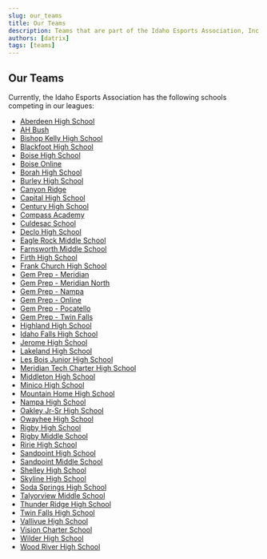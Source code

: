 ```yaml
---
slug: our_teams
title: Our Teams
description: Teams that are part of the Idaho Esports Association, Inc.
authors: [datrix]
tags: [teams]
---
```


## Our Teams

Currently, the Idaho Esports Association has the following schools competing in our leagues:

- [Aberdeen High School](https://idahoesports.leagueos.gg/league/groups/07ZSOAhvLwFzDzTTYuAM)
- [AH Bush](https://idahoesports.leagueos.gg/league/groups/Roqfui5VIVY4Jn97kego)
- [Bishop Kelly High School](https://idahoesports.leagueos.gg/league/groups/pZLAjln4tyYV3bS1PfbU)
- [Blackfoot High School](https://idahoesports.leagueos.gg/league/groups/pZLAjln4tyYV3bS1PfbU)
- [Boise High School](https://idahoesports.leagueos.gg/league/groups/M9pgSZYjHAN35Bz1EMw6)
- [Boise Online](https://idahoesports.leagueos.gg/league/groups/Nz31o35CbAw5LIWDBAVi)
- [Borah High School](https://idahoesports.leagueos.gg/league/groups/l16ildOJkNVjjTVjeuHx)
- [Burley High School](https://idahoesports.leagueos.gg/league/groups/LfVIxSNdMTHrsTldjkRh)
- [Canyon Ridge](https://idahoesports.leagueos.gg/league/groups/OLgy71USYgrLOnfmI3MG)
- [Capital High School](https://idahoesports.leagueos.gg/league/groups/ZBEfWyC9NIY6acV7GODL)
- [Century High School](https://idahoesports.leagueos.gg/league/groups/uKW2ah6N3RshkHRIhyza)
- [Compass Academy](https://idahoesports.leagueos.gg/league/groups/f6uQbLTcjnUonNyPLV6j)
- [Culdesac School](https://idahoesports.leagueos.gg/league/groups/ZHx4myo7LcyDTZJLbBDC)
- [Declo High School](https://idahoesports.leagueos.gg/league/groups/JyPINYOQ6CiSnvmEBJED)
- [Eagle Rock Middle School](https://idahoesports.leagueos.gg/league/groups/ItaVq1X88vfLwkYnUe8F)
- [Farnsworth Middle School](https://idahoesports.leagueos.gg/league/groups/5KEHhO97Aao2NeLIHG5N)
- [Firth High School](https://idahoesports.leagueos.gg/league/groups/t9EfEaxU98S0Ljglosr2)
- [Frank Church High School](https://idahoesports.leagueos.gg/league/groups/HZwl3EwzuQyyXrhxj1R2)
- [Gem Prep - Meridian](https://idahoesports.leagueos.gg/league/groups/UUx4FC1glJMmmQNPi89r)
- [Gem Prep - Meridian North](https://idahoesports.leagueos.gg/league/groups/LlEEw668kbqxtws7HBUZ)
- [Gem Prep - Nampa](https://idahoesports.leagueos.gg/league/groups/99Ww90A7s6bpdO96oTnw)
- [Gem Prep - Online](https://idahoesports.leagueos.gg/league/groups/lYunIZ0nQNf6hUTFFS3e)
- [Gem Prep - Pocatello](https://idahoesports.leagueos.gg/league/groups/9nE4HKeeSLFsm3Xq8bLw)
- [Gem Prep - Twin Falls](https://idahoesports.leagueos.gg/league/groups/9YWAOr30T2OzZUk9caXe)
- [Highland High School](https://idahoesports.leagueos.gg/league/groups/S4iNX5mdMWUFC2rwMp1Q)
- [Idaho Falls High School](https://idahoesports.leagueos.gg/league/groups/aUkuNLa20B5KAVO11PBd)
- [Jerome High School](https://idahoesports.leagueos.gg/league/groups/WAC2Y67Ht0e0ZD5r2vfd)
- [Lakeland High School](https://idahoesports.leagueos.gg/league/groups/Z8TfZBpcVLh2ALwRC9ie)
- [Les Bois Junior High School](https://idahoesports.leagueos.gg/league/groups/1qqAn3Y85PCmwyAjl3fd)
- [Meridian Tech Charter High School](https://idahoesports.leagueos.gg/league/groups/ZWRBTgaLbgjo3ssVnXXW)
- [Middleton High School](https://idahoesports.leagueos.gg/league/groups/8TGKvT3OaCqeqHaElKtY)
- [Minico High School](https://idahoesports.leagueos.gg/league/groups/sj0ASEUmppPJfotcXlKP)
- [Mountain Home High School](https://idahoesports.leagueos.gg/league/groups/0f7OiTb3Rj2EFBaQ6G00)
- [Nampa High School](https://idahoesports.leagueos.gg/league/groups/aHq219TWG5VbkFMw6pIc)
- [Oakley Jr-Sr High School](https://idahoesports.leagueos.gg/league/groups/6ldaDsdS4XRtaFyswOgr)
- [Owayhee High School](https://idahoesports.leagueos.gg/league/groups/CM9yFfXlU1I5JWyzBKwB)
- [Rigby High School](https://idahoesports.leagueos.gg/league/groups/5EcH4bFTtQ0ljF2Yfe4s)
- [Rigby Middle School](https://idahoesports.leagueos.gg/league/groups/QHnrcKcKmwoNG8AY7BLq)
- [Ririe High School](https://idahoesports.leagueos.gg/league/groups/VZeiu0kxOncFBI3LC8cF)
- [Sandpoint High School](https://idahoesports.leagueos.gg/league/groups/xzp0hTQdKvEQbiJQPkqS)
- [Sandpoint Middle School](https://idahoesports.leagueos.gg/league/groups/6giDs0XAoYTwMO8hH54s)
- [Shelley High School](https://idahoesports.leagueos.gg/league/groups/SviHK27puo19bs63NpwB)
- [Skyline High School](https://idahoesports.leagueos.gg/league/groups/933Mr8zrTg5QK32pig9u)
- [Soda Springs High School](https://idahoesports.leagueos.gg/league/groups/UEKoatHigiFIePTDVUKC)
- [Talyorview Middle School](https://idahoesports.leagueos.gg/league/groups/5PxmlnaeVMT8bY1oNgtC)
- [Thunder Ridge High School](https://idahoesports.leagueos.gg/league/groups/RTuYGZUNvycorkcQlTrS)
- [Twin Falls High School](https://idahoesports.leagueos.gg/league/groups/c2WbzOvlfCLedLpH85HH)
- [Vallivue High School](https://idahoesports.leagueos.gg/league/groups/vZbb3C3o7cTkBQ8XZ8zy)
- [Vision Charter School](https://idahoesports.leagueos.gg/league/groups/MG4B1nXF45jCGwVF5yYE)
- [Wilder High School](https://idahoesports.leagueos.gg/league/groups/tSfYEqVtHwEJZKDkX3ui)
- [Wood River High School](https://idahoesports.leagueos.gg/league/groups/Hgg0o9ixlUK5OvuJzup7)
  